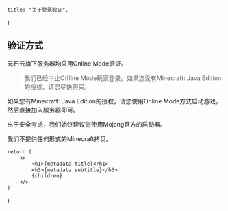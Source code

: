     title: "关于登录验证",
}

## 验证方式

元石云旗下服务器均采用Online Mode验证。

> 我们已经中止Offline Mode玩家登录。如果您没有Minecraft: Java Edition的授权，请您尽快购买。

如果您有Minecraft: Java Edition的授权，请您使用Online Mode方式启动游戏，然后直接加入服务器即可。

出于安全考虑，我们始终建议您使用Mojang官方的启动器。

我们不提供任何形式的Minecraft拷贝。

    return (
        <>
            <h1>{metadata.title}</h1>
            <h3>{metadata.subtitle}</h3>
            {children}
        </>
    )
}